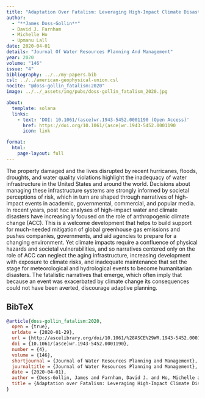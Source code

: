 ```yaml
---
title: "Adaptation Over Fatalism: Leveraging High-Impact Climate Disasters To Boost Societal Resilience"
author:
  - "**James Doss-Gollin**"
  - David J. Farnham
  - Michelle Ho
  - Upmanu Lall
date: 2020-04-01
details: "Journal Of Water Resources Planning And Management"
year: 2020
volume: "146"
issue: "4"
bibliography: ../../my-papers.bib
csl: ../../american-geophysical-union.csl
nocite: "@doss-gollin_fatalism:2020"
image: ../../_assets/img/pubs/doss-gollin_fatalism_2020.jpg

about:
  template: solana
  links:
    - text: 'DOI: 10.1061/(asce)wr.1943-5452.0001190 (Open Access)'
      href: https://doi.org/10.1061/(asce)wr.1943-5452.0001190
      icon: link

format:
  html:
    page-layout: full
---
```


The property damaged and the lives disrupted by recent hurricanes, floods, droughts, and water quality violations highlight the inadequacy of water infrastructure in the United States and around the world. Decisions about managing these infrastructure systems are strongly informed by societal perceptions of risk, which in turn are shaped through narratives of high-impact events in academic, governmental, commercial, and popular media. In recent years, post hoc analyses of high-impact water and climate disasters have increasingly focused on the role of anthropogenic climate change (ACC). This is a welcome development that helps to build support for much-needed mitigation of global greenhouse gas emissions and pushes companies, governments, and aid agencies to prepare for a changing environment. Yet climate impacts require a confluence of physical hazards and societal vulnerabilities, and so narratives centered only on the role of ACC can neglect the aging infrastructure, increasing development with exposure to climate risks, and inadequate maintenance that set the stage for meteorological and hydrological events to become humanitarian disasters. The fatalistic narratives that emerge, which often imply that because an event was exacerbated by climate change its consequences could not have been averted, discourage adaptive planning.

## BibTeX

```bibtex
@article{doss-gollin_fatalism:2020,
  open = {true},
  urldate = {2020-01-29},
  url = {http://ascelibrary.org/doi/10.1061/%28ASCE%29WR.1943-5452.0001190},
  doi = {10.1061/(asce)wr.1943-5452.0001190},
  number = {4},
  volume = {146},
  shortjournal = {Journal of Water Resources Planning and Management},
  journaltitle = {Journal of Water Resources Planning and Management},
  date = {2020-04-01},
  author = {Doss-Gollin, James and Farnham, David J. and Ho, Michelle and Lall, Upmanu},
  title = {Adaptation over Fatalism: Leveraging High-Impact Climate Disasters to Boost Societal Resilience},
}
```